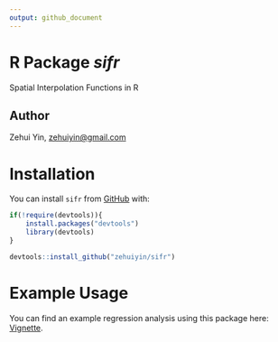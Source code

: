 ```yaml
---
output: github_document
---
```


# R Package *sifr*

Spatial Interpolation Functions in R

## Author

Zehui Yin, [zehuiyin@gmail.com](mailto:zehuiyin@gmail.com)

# Installation

You can install `sifr` from [GitHub](https://github.com/) with:

``` r
if(!require(devtools)){
    install.packages("devtools")
    library(devtools)
}

devtools::install_github("zehuiyin/sifr")
```

# Example Usage

You can find an example regression analysis using this package here: [Vignette](https://zehuiyin.github.io/sifr.html).
